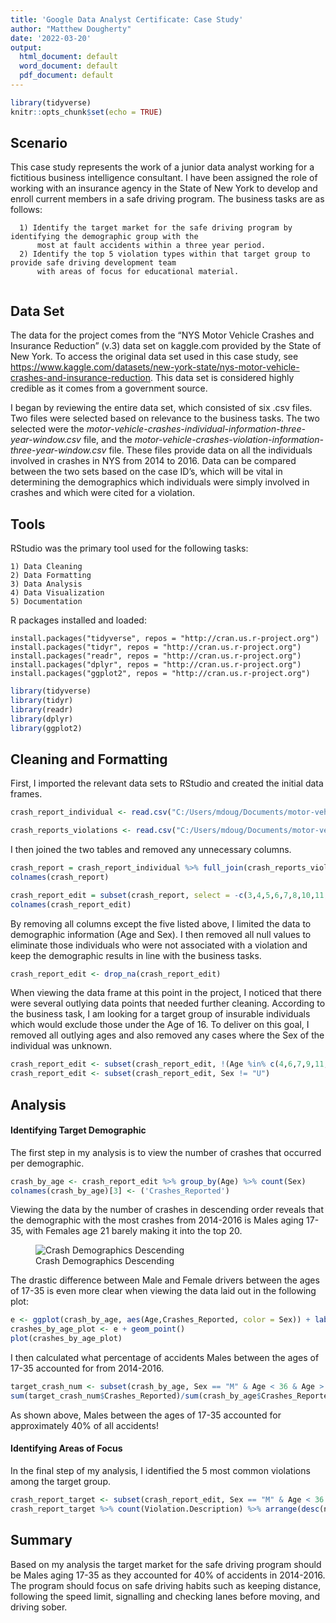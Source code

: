 ---
title: 'Google Data Analyst Certificate: Case Study'
author: "Matthew Dougherty"
date: '2022-03-20'
output:
  html_document: default
  word_document: default
  pdf_document: default
---

```{r setup, include=FALSE}
library(tidyverse)
knitr::opts_chunk$set(echo = TRUE)
```

## Scenario

This case study represents the work of a junior data analyst working for a fictitious business intelligence consultant. I have been assigned the role of working with an insurance agency in the State of New York to develop and enroll current members in a safe driving program. The business tasks are as follows:
      
      1) Identify the target market for the safe driving program by identifying the demographic group with the          
          most at fault accidents within a three year period.
      2) Identify the top 5 violation types within that target group to provide safe driving development team           
          with areas of focus for educational material.
      
## Data Set      
The data for the project comes from the "NYS Motor Vehicle Crashes and Insurance Reduction" (v.3) data set on kaggle.com provided by the State of New York. To access the original data set used in this case study, see <https://www.kaggle.com/datasets/new-york-state/nys-motor-vehicle-crashes-and-insurance-reduction>. This data set is considered highly credible as it comes from a government source. 

I began by reviewing the entire data set, which consisted of six .csv files. Two files were selected based on relevance to the business tasks. The two selected were the *motor-vehicle-crashes-individual-information-three-year-window.csv* file, and the *motor-vehicle-crashes-violation-information-three-year-window.csv* file. These files provide data on all the individuals involved in crashes in NYS from 2014 to 2016. Data can be compared between the two sets based on the case ID's, which will be vital in determining the demographics which individuals were simply involved in crashes and which were cited for a violation.

## Tools
RStudio was the primary tool used for the following tasks:
    
    1) Data Cleaning
    2) Data Formatting
    3) Data Analysis
    4) Data Visualization
    5) Documentation
    
R packages installed and loaded:

```
install.packages("tidyverse", repos = "http://cran.us.r-project.org")
install.packages("tidyr", repos = "http://cran.us.r-project.org")
install.packages("readr", repos = "http://cran.us.r-project.org")
install.packages("dplyr", repos = "http://cran.us.r-project.org")
install.packages("ggplot2", repos = "http://cran.us.r-project.org")
```
``` {r}
library(tidyverse)
library(tidyr)
library(readr)
library(dplyr)
library(ggplot2)
```
    
## Cleaning and Formatting

First, I imported the relevant data sets to RStudio and created the initial data frames. 

```{r}
crash_report_individual <- read.csv("C:/Users/mdoug/Documents/motor-vehicle-crashes-individual-information-three-year-window.csv")

crash_reports_violations <- read.csv("C:/Users/mdoug/Documents/motor-vehicle-crashes-violation-information-three-year-window.csv")
```
I then joined the two tables and removed any unnecessary columns.

```{r}
crash_report = crash_report_individual %>% full_join(crash_reports_violations, "Case.Individual.ID" = "Case_ID")
colnames(crash_report)
```

```{r}
crash_report_edit = subset(crash_report, select = -c(3,4,5,6,7,8,10,11,12,13,14,17))
colnames(crash_report_edit)
```

By removing all columns except the five listed above, I limited the data to demographic information (Age and Sex). I then removed all null values to eliminate those individuals who were not associated with a violation and keep the demographic results in line with the business tasks.

```{r}
crash_report_edit <- drop_na(crash_report_edit)
```

When viewing the data frame at this point in the project, I noticed that there were several outlying data points that needed further cleaning. According to the business task, I am looking for a target group of insurable individuals which would exclude those under the Age of 16. To deliver on this goal, I removed all outlying ages and also removed any cases where the Sex of the individual was unknown.

```{r}
crash_report_edit <- subset(crash_report_edit, !(Age %in% c(4,6,7,9,11,12,13,14,15)))
crash_report_edit <- subset(crash_report_edit, Sex != "U")
```

## Analysis
#### Identifying Target Demographic
The first step in my analysis is to view the number of crashes that occurred per demographic.
```{r}
crash_by_age <- crash_report_edit %>% group_by(Age) %>% count(Sex)
colnames(crash_by_age)[3] <- ('Crashes_Reported')
```
Viewing the data by the number of crashes in descending order reveals that the demographic with the most crashes from 2014-2016 is Males aging 17-35, with Females age 21 barely making it into the top 20.

![Crash Demographics Descending](C:/Users/mdoug/Pictures/crashes_desc.png)











The drastic difference between Male and Female drivers between the ages of 17-35 is even more clear when viewing the data laid out in the following plot:

```{r, echo=FALSE}
e <- ggplot(crash_by_age, aes(Age,Crashes_Reported, color = Sex)) + labs(title = "NYS Crash Demographics 2014-2016")
crashes_by_age_plot <- e + geom_point()
plot(crashes_by_age_plot)
```

I then calculated what percentage of accidents Males between the ages of 17-35 accounted for from 2014-2016. 

```{r}
target_crash_num <- subset(crash_by_age, Sex == "M" & Age < 36 & Age > 16)
sum(target_crash_num$Crashes_Reported)/sum(crash_by_age$Crashes_Reported) * 100
```

As shown above, Males between the ages of 17-35 accounted for approximately 40% of all accidents!   

#### Identifying Areas of Focus
In the final step of my analysis, I identified the 5 most common violations among the target group.

```{r}
crash_report_target <- subset(crash_report_edit, Sex == "M" & Age < 36 & Age > 16)
crash_report_target %>% count(Violation.Description) %>% arrange(desc(n)) %>% head(5)
```

## Summary

Based on my analysis the target market for the safe driving program should be Males aging 17-35 as they accounted for 40% of accidents in 2014-2016. The program should focus on safe driving habits such as keeping distance, following the speed limit, signalling and checking lanes before moving, and driving sober. 










